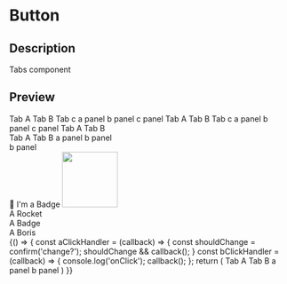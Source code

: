 
<Meta title="Components/Tabs" component={Tabs} />

# Button

## Description

Tabs component

## Preview

<Preview>
  <Story name="Default tabs with three options">
    <Tabs initialTab="tab-2">
      <Tabs.TabWrapper>
        <Tabs.Tab tabId="tab-1" style={{ background: 'rgba(255,102,0,0.1)'}}>Tab A</Tabs.Tab>
        <Tabs.Tab tabId="tab-2">Tab B</Tabs.Tab>
        <Tabs.Tab tabId="tab-3">Tab c</Tabs.Tab>
      </Tabs.TabWrapper>
      <Tabs.Panel tabId="tab-1" style={{ background: 'rgba(255,102,0,0.1)'}}>a panel</Tabs.Panel>
      <Tabs.Panel tabId="tab-2">b panel</Tabs.Panel>
      <Tabs.Panel tabId="tab-3">c panel</Tabs.Panel>
    </Tabs>
  </Story>
</Preview>

<Preview>
  <Story name="Three tabs streched">
    <Tabs initialTab="tab-1">
        <Tabs.TabWrapper stretch>
          <Tabs.Tab tabId="tab-1">Tab A</Tabs.Tab>
          <Tabs.Tab tabId="tab-2">Tab B</Tabs.Tab>
          <Tabs.Tab tabId="tab-3">Tab c</Tabs.Tab>
        </Tabs.TabWrapper>
        <Tabs.Panel tabId="tab-1">a panel</Tabs.Panel>
        <Tabs.Panel tabId="tab-2">b panel</Tabs.Panel>
        <Tabs.Panel tabId="tab-3">c panel</Tabs.Panel>
      </Tabs>
  </Story>
</Preview>

<Preview>
  <Story name="Nested tabs">
    <Tabs initialTab="tab-1">
      <Tabs.TabWrapper stretch>
        <Tabs.Tab tabId="tab-1">Tab A</Tabs.Tab>
        <Tabs.Tab tabId="tab-2">Tab B</Tabs.Tab>
      </Tabs.TabWrapper>
      <Tabs.Panel tabId="tab-1">
        <div>
          <Tabs initialTab="nested-tab-1">
            <Tabs.TabWrapper>
              <Tabs.Tab tabId="nested-tab-1">Tab A</Tabs.Tab>
              <Tabs.Tab tabId="nested-tab-2">Tab B</Tabs.Tab>
            </Tabs.TabWrapper>
            <Tabs.Panel tabId="nested-tab-1">a panel</Tabs.Panel>
            <Tabs.Panel tabId="nested-tab-2">b panel</Tabs.Panel>
          </Tabs>
        </div>
      </Tabs.Panel>
      <Tabs.Panel tabId="tab-2">b panel</Tabs.Panel>
    </Tabs>
  </Story>
</Preview>

<Preview>
  <Story name="Fun with Tabs strached">
    <div style={{ border: '3px solid yellow', padding: '8px' }}>
      <Tabs initialTab="tab-1">
        <div style={{ border: '3px solid green', minHeight: '600px', padding: '8px' }}>
          <div style={{ border: '3px solid blue', padding: '8px' }}>
          <Tabs.TabWrapper stretch>
            <Tabs.Tab tabId="tab-1">🚀</Tabs.Tab>
            <Tabs.Tab tabId="tab-2"><Badge color="#ff0" background="#f60">I'm a Badge</Badge></Tabs.Tab>
            <Tabs.Tab tabId="tab-3"><img src="https://i2-prod.mirror.co.uk/incoming/article5657868.ece/ALTERNATES/s1200b/Boris-Johnson.jpg" width="100px" /></Tabs.Tab>
          </Tabs.TabWrapper>
          </div>
          <div style={{ border: '3px solid red', display: 'flex', flex: '1 1 0px', flexDirection: 'column', height: '300px', padding: '8px' }}>
            <Tabs.Panel tabId="tab-1"><div style={{ padding: '8px' }}>A Rocket</div></Tabs.Panel>
            <Tabs.Panel tabId="tab-2"><div style={{ padding: '80px' }}>A Badge</div></Tabs.Panel>
            <Tabs.Panel tabId="tab-3"><div style={{ display: 'flex', justifyContent: 'center', alignItems: 'center', border: '3px dotted green', width: '100%' }}>A Boris</div></Tabs.Panel>
          </div>
        </div>
      </Tabs>
    </div>
  </Story>
</Preview>

<Preview>
  <Story name="tabs with before change handler">
    {() => {
      const aClickHandler = (callback) => {
        const shouldChange = confirm('change?');
        shouldChange && callback();
      }
      const bClickHandler = (callback) => {
        console.log('onClick');
        callback();
      };
      return (
        <Tabs initialTab="tab-2">
          <Tabs.TabWrapper>
            <Tabs.Tab tabId="tab-1" beforeOnChange={aClickHandler} style={{ background: 'rgba(255,102,0,0.1)'}}>Tab A</Tabs.Tab>
            <Tabs.Tab tabId="tab-2" beforeOnChange={bClickHandler}>Tab B</Tabs.Tab>
          </Tabs.TabWrapper>
          <Tabs.Panel tabId="tab-1" style={{ background: 'rgba(255,102,0,0.1)'}}>a panel</Tabs.Panel>
          <Tabs.Panel tabId="tab-2">b panel</Tabs.Panel>
        </Tabs>
      )
    }}
  </Story>
</Preview>